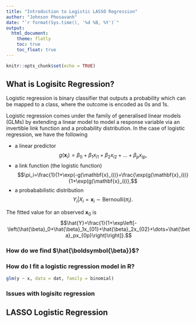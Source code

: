 ```yaml
---
title: "Introduction to Logistic LASSO Regression"
author: "Johnson Phosavanh"
date: "`r format(Sys.time(), '%d %B, %Y')`"
output:
  html_document:
    theme: flatly
    toc: true
    toc_float: true
---
```


```r
knitr::opts_chunk$set(echo = TRUE)
```


## What is Logisitc Regression?
Logistic regression is binary classifier that outputs a probability which can be mapped to a class, where the outcome is encoded as 0s and 1s.

Logistic regression comes under the family of generalised linear models (GLMs) by extending a linear model to model a response variable via an invertible link function and a probability distribution. In the case of logistic regression, we have the following

- a linear predictor
$$g(\mathbf{x}_i)=\beta_0+\beta_1x_{i1}+\beta_2x_{i2}+\dots+\beta_px_{ip},$$
- a link function (the logistic function)
$$\pi_i=\frac{1}{1+\exp(-g(\mathbf{x}_i))}=\frac{\exp(g(\mathbf{x}_i))}{1+\exp(g(\mathbf{x}_i))},$$
- a probababilistic distribution
$$Y_i|X_i=\mathbf{x}_i\sim \text{Bernoulli}(\pi_i).$$

The fitted value for an observed $\mathbf{x}_0$ is
$$\hat{Y}=\frac{1}{1+\exp\left[-\left(\hat{\beta}_0+\hat{\beta}_1x_{01}+\hat{\beta}_2x_{02}+\dots+\hat{\beta}_px_{0p}\right)\right]}.$$

### How do we find $\hat{\boldsymbol{\beta}}$?


### How do I fit a logistic regression model in R?

```r
glm(y ~ x, data = dat, family = binomial)
```


### Issues with logisitc regression

## LASSO Logistic Regression























